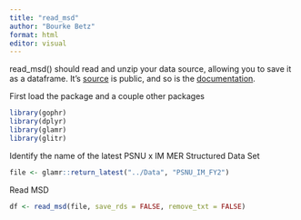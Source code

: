 ```yaml
---
title: "read_msd"
author: "Bourke Betz"
format: html
editor: visual
---
```


read_msd() should read and unzip your data source, allowing you to save it as a dataframe. It's [source](https://github.com/USAID-OHA-SI/gophr) is public, and so is the [documentation](https://usaid-oha-si.github.io/gophr/reference/index.html).

First load the package and a couple other packages

```r
library(gophr)
library(dplyr)
library(glamr)
library(glitr)
```

Identify the name of the latest PSNU x IM MER Structured Data Set

```r
file <- glamr::return_latest("../Data", "PSNU_IM_FY2")
```

Read MSD

```r
df <- read_msd(file, save_rds = FALSE, remove_txt = FALSE)
```
